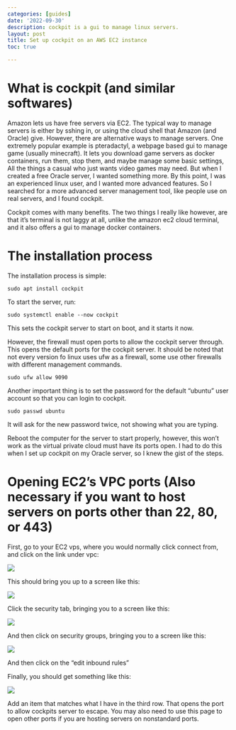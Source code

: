 ```yaml
---
categories: [guides]
date: '2022-09-30'
description: cockpit is a gui to manage linux servers.
layout: post
title: Set up cockpit on an AWS EC2 instance
toc: true

---
```


# What is cockpit (and similar softwares)

Amazon lets us have free servers via EC2. The typical way to manage servers is either by sshing in, or using the cloud shell that Amazon (and Oracle) give. However, there are alternative ways to manage servers. One extremely popular example is pteradactyl, a webpage based gui to manage game (usually minecraft). It lets you download game servers as docker containers, run them, stop them, and maybe manage some basic settings, All the things a casual who just wants video games may need. But when I created a free Oracle server, I wanted something more. By this point, I was an experienced linux user, and I wanted more advanced features. So I searched for a more advanced server management tool, like people use on real servers, and I found cockpit. 

Cockpit comes with many benefits. The two things I really like however, are that it's terminal is not laggy at all, unlike the amazon ec2 cloud terminal, and it also offers a gui to manage docker containers. 

# The installation process

The installation process is simple:

`sudo apt install cockpit`

To start the server, run:

`sudo systemctl enable --now cockpit`

This sets the cockpit server to start on boot, and it starts it now. 

However, the firewall must open ports to allow the cockpit server through. This opens the default ports for the cockpit server. It should be noted that not every version fo linux uses ufw as a firewall, some use other firewalls with different management commands. 

`sudo ufw allow 9090`

Another important thing is to set the password for the default "ubuntu" user account so that you can login to cockpit.

`sudo passwd ubuntu` 

It will ask for the new password twice, not showing what you are typing. 

Reboot the computer for the server to start properly, however, this won't work as the virtual private cloud must have its ports open. I had to do this when I set up cockpit on my Oracle server, so I knew the gist of the steps. 



# Opening EC2's VPC ports (Also necessary if you want to host servers on ports other than 22, 80, or 443)

First, go to your EC2 vps, where you would normally click connect from, and click on the link under vpc:

![](ourinstanceannotation.png)


This should bring you up to a screen like this:

![](vpstosecuritytab.png)

Click the security tab, bringing you to a screen like this:

![](vpcpagesecurityannotate.png)

And then click on security groups, bringing you to a screen like this:

![](toeditinboundrules.png)

And then click on the "edit inbound rules"

Finally, you should get something like this:

![](editinginboundrules.png )

Add an item that matches what I have in the third row. That opens the port to allow cockpits server to escape. You may also need to use this page to open other ports if you are hosting servers on nonstandard ports. 

